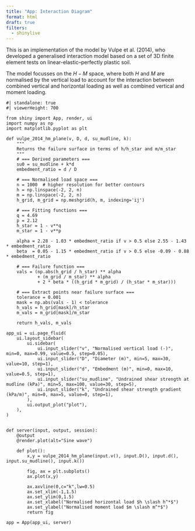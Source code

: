 ```yaml
---
title: "App: Interaction Diagram"
format: html
draft: true
filters:
  - shinylive
---
```


This is an implementation of the model by Vulpe et al. (2014), who developed a generalised interaction model based on a set of 3D finite element tests on linear-elastic--perfectly plastic soil. 

The model focusses on the $H-M$ space, where both $H$ and $M$ are normalised by the vertical load to account for the interaction between combined vertical and horizontal loading as well as combined vertical and moment loading. 


```shinylive-python
#| standalone: true
#| viewerHeight: 700

from shiny import App, render, ui
import numpy as np
import matplotlib.pyplot as plt

def vulpe_2014_hm_plane(v, D, d, su_mudline, k):
    """
    Returns the failure surface in terms of h/h_star and m/m_star
    """
    # === Derived parameters ===
    su0 = su_mudline + k*d
    embedment_ratio = d / D

    # === Normalised load space ===
    n = 1000  # higher resolution for better contours
    h = np.linspace(-2, 2, n)
    m = np.linspace(-2, 2, n)
    h_grid, m_grid = np.meshgrid(h, m, indexing='ij')

    # === Fitting functions ===
    q = 4.69
    p = 2.12
    h_star = 1 - v**q
    m_star = 1 - v**p

    alpha = 2.28 - 1.03 * embedment_ratio if v > 0.5 else 2.55 - 1.43 * embedment_ratio
    beta  = 0.05 - 1.15 * embedment_ratio if v > 0.5 else -0.09 - 0.88 * embedment_ratio

    # === Failure function ===
    vals = (np.abs(h_grid / h_star) ** alpha
            + (m_grid / m_star) ** alpha
            + 2 * beta * ((h_grid * m_grid) / (h_star * m_star)))

    # === Extract points near failure surface ===
    tolerance = 0.001
    mask = np.abs(vals - 1) < tolerance
    h_vals = h_grid[mask]/h_star
    m_vals = m_grid[mask]/m_star

    return h_vals, m_vals

app_ui = ui.page_fluid(
    ui.layout_sidebar(
        ui.sidebar(
            ui.input_slider("v", "Normalised vertical load (-)", min=0, max=0.99, value=0.5, step=0.05),
            ui.input_slider("D", "Diameter (m)", min=5, max=30, value=10, step=1),
            ui.input_slider("d", "Embedment (m)", min=0, max=10, value=0.5, step=1),
            ui.input_slider("su_mudline", "Undrained shear strength at mudline (kPa)", min=5, max=100, value=30, step=5),
            ui.input_slider("k", "Undrained shear strength gradient (kPa/m)", min=0, max=5, value=0, step=1),
        ),
        ui.output_plot("plot"),
    ),
)


def server(input, output, session):
    @output
    @render.plot(alt="Sine wave")
    
    def plot():
        x,y = vulpe_2014_hm_plane(input.v(), input.D(), input.d(), input.su_mudline(), input.k())

        fig, ax = plt.subplots()
        ax.plot(x,y)
        
        ax.axvline(0,c="k",lw=0.5)
        ax.set_xlim(-1,1.5)
        ax.set_ylim(0,1.5)
        ax.set_xlabel("Normalised horizontal load $h \slash h^*$")
        ax.set_ylabel("Normalised moment load $m \slash m^*$")
        return fig

app = App(app_ui, server)


```